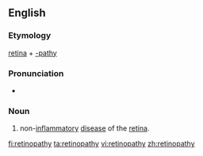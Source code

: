 ==English==

===Etymology===

[[retina]] + [[-pathy]]

===Pronunciation===
*{{IPA|/ˌɹɛtɨnˈɑːpəθi/}}

===Noun===
{{en-noun|pl=retinopathies}}

# {{medicine}} non-[[inflammatory]] [[disease]] of the [[retina]].

[[fi:retinopathy]]
[[ta:retinopathy]]
[[vi:retinopathy]]
[[zh:retinopathy]]